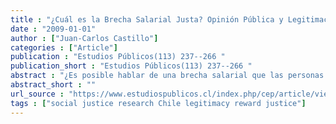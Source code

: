 ```yaml
---
title : "¿Cuál es la Brecha Salarial Justa? Opinión Pública y Legitimación de la Desigualdad Económica en Chile"
date : "2009-01-01"
author : ["Juan-Carlos Castillo"]
categories : ["Article"]
publication : "Estudios Públicos(113) 237--266 "
publication_short : "Estudios Públicos(113) 237--266 "
abstract : "¿Es posible hablar de una brecha salarial que las personas consideren justa? El presente trabajo aborda esta pregunta desde un punto de vista empírico, en la línea de estudios conocida como investigación en justicia social. Para ello se centra en el análisis de dos aspectos principales: (1) la brecha salarial percibida y la brecha considerada justa para ocupaciones de alto y bajo estatus, y (2) la influencia del ingreso económico, la satisfacción con el ingreso, e ideologías de justicia en la determinación de la brecha justa. Los datos estudiados corresponden a la encuesta del Proyecto Internacional en Justicia Social (International Social Justice Project, ISJP), en la que Chile participó el año 2007. Resultados del análisis multivariado indican que hay signos de consenso respecto de la brecha salarial considerada justa en la población, lo que apoya argumentos en la dirección de la legitimación de la desigualdad."
abstract_short : ""
url_source : "https://www.estudiospublicos.cl/index.php/cep/article/view/449"
tags : ["social justice research Chile legitimacy reward justice"]
---
```

